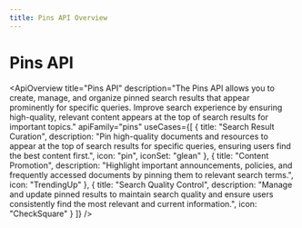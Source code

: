 ```yaml
---
title: Pins API Overview
---
```



# Pins API

<ApiOverview
  title="Pins API"
  description="The Pins API allows you to create, manage, and organize pinned search results that appear prominently for specific queries. Improve search experience by ensuring high-quality, relevant content appears at the top of search results for important topics."
  apiFamily="pins"
  useCases={[
    {
      title: "Search Result Curation",
      description: "Pin high-quality documents and resources to appear at the top of search results for specific queries, ensuring users find the best content first.",
      icon: "pin",
      iconSet: "glean"
    },
    {
      title: "Content Promotion",
      description: "Highlight important announcements, policies, and frequently accessed documents by pinning them to relevant search terms.",
      icon: "TrendingUp"
    },
    {
      title: "Search Quality Control",
      description: "Manage and update pinned results to maintain search quality and ensure users consistently find the most relevant and current information.",
      icon: "CheckSquare"
    }
  ]}
/>